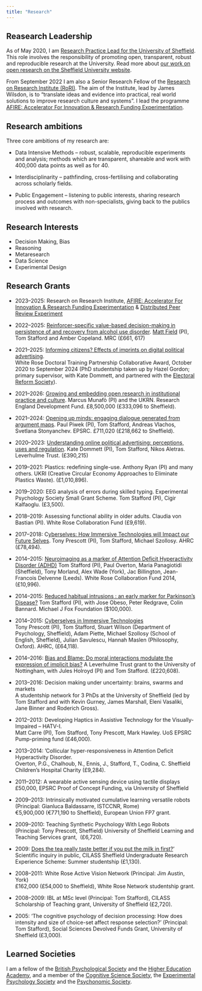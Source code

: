 ```yaml
---
title: "Research"
---
```


## Reasearch Leadership

As of May 2020, I am [Research Practice Lead for the University of Sheffield](https://sites.google.com/sheffield.ac.uk/orwg/research-practice). This role involves the responsibility of promoting open, transparent, robust and reproducible research at the University. Read more about [our work on open research on the Sheffield University website](https://www.sheffield.ac.uk/openresearch).

From September 2022 I am also a Senior Research Fellow of the [Research on Research Institute (RoRI)](https://researchonresearch.org/). The aim of the Institute, lead by James Wilsdon, is to “translate ideas and evidence into practical, real world solutions to improve research culture and systems”. I lead the programme [AFIRE: Accelerator For Innovation & Research Funding Experimentation](https://researchonresearch.org/project/a-f-i-r-e/). 


## Research ambitions

Three core ambitions of my research are:

* Data Intensive Methods – robust, scalable, reproducible experiments and analysis; methods which are transparent, shareable and work with 400,000 data points as well as for 40.

* Interdisciplinarity – pathfinding, cross-fertilising and collaborating across scholarly fields.

 * Public Engagement – listening to public interests, sharing research process and outcomes with non-specialists, giving back to the publics involved with research.


## Research Interests

- Decision Making, Bias
- Reasoning
- Metaresearch
- Data Science
- Experimental Design

## Research Grants

-   2023--2025: Research on Research Institute, [AFIRE: Accelerator For Innovation & Research Funding Experimentation](https://researchonresearch.org/project/a-f-i-r-e/) & [Distributed Peer Review Experiment](https://researchonresearch.org/volkswagen-distributed-peer-review/)

-   2022--2025: [Reinforcer-specific value-based decision-making in persistence of and recovery from alcohol use disorder](https://gtr.ukri.org/projects?ref=MR%2FW028476%2F1). [Matt Field](https://www.sheffield.ac.uk/psychology/people/academic/matt-field) (PI), Tom Stafford and Amber Copeland. MRC (£661, 617)

-   2021--2025: [Informing citizens? Effects of imprints on digital political advertising](https://tomstafford.sites.sheffield.ac.uk/news/phd-opportunity-informing-citizens).\
    White Rose Doctoral Training Partnership Collaborative Award, October 2020 to September 2024 (PhD studentship taken up by Hazel Gordon; primary supervisor, with Kate Dommett, and partnered with the [Electoral Reform Society](https://www.electoral-reform.org.uk/)).

-   2021--2026: [Growing and embedding open research in institutional practice and culture](https://www.sheffield.ac.uk/news/university-sheffield-spearhead-open-research-drive). Marcus Munafò (PI) and the UKRN. Research England Development Fund. £8,500,000 (£333,096 to Sheffield).

-   2021--2024: [Opening up minds: engaging dialogue generated from argument maps](https://tomstafford.sites.sheffield.ac.uk/news/engaging-dialogue-generated-from-argument-maps). Paul Piwek (PI), Tom Stafford, Andreas Vlachos, Svetlana Stonyanchev. EPSRC. £711,020 (£218,662 to Sheffield).

-   2020--2023: [Understanding online political advertising: perceptions, uses and regulation](https://tomstafford.sites.sheffield.ac.uk/news/understanding-online-political-advertising). Kate Dommett (PI), Tom Stafford, Nikos Aletras. Leverhulme Trust. (£390,215)

-   2019--2021: Plastics: redefining single-use. Anthony Ryan (PI) and many others. UKRI (Creative Circular Economy Approaches to Eliminate Plastics Waste). (£1,010,896).

-   2019--2020: EEG analysis of errors during skilled typing. Experimental Psychology Society Small Grant Scheme. Tom Stafford (PI), Cigir Kalfaoglu. (£3,500).

-   2018--2019: Assessing functional ability in older adults. Claudia von Bastian (PI). White Rose Collaboration Fund (£9,619).

-   2017--2018: C[yberselves: How Immersive Technologies will Impact our Future Selves](https://gtr.ukri.org/projects?ref=AH%2FR004811%2F1). Tony Prescott (PI), Tom Stafford, Michael Szollosy. AHRC (£78,494).

-   2014--2015: [Neuroimaging as a marker of Attention Deficit Hyperactivity Disorder (ADHD)](https://tomstafford.sites.sheffield.ac.uk/news/neuroimaging-as-a-marker-of-attention-deficit-hyperactivity-disorder-adhd)  Tom Stafford (PI), Paul Overton, Maria Panagiotidi (Sheffield), Tony Morland, Alex Wade (York), Jac Billington, Jean-Francois Delvenne (Leeds). White Rose Collaboration Fund 2014, (£10,996).

-   2014--2015:  [Reduced habitual intrusions : an early marker for Parkinson's Disease?](https://tomstafford.sites.sheffield.ac.uk/news/new-grant-reduced-habitual-intrusions-an-early-marker-for-parkinsons)  Tom Stafford (PI), with Jose Obeso, Peter Redgrave, Colin Bannard. Michael J Fox Foundation ($100,000).

-   2014--2015: [Cyberselves in Immersive Technologies\
    ](http://www.scentro.ac.uk/node/26)Tony Prescott (PI), Tom Stafford, Stuart Wilson (Department of Psychology, Sheffield), Adam Piette, Michael Szollosy (School of English, Sheffield), Julian Savulescu, Hannah Maslen (Philosophy, Oxford). AHRC, (£64,118).

-   2014--2016: [Bias and Blame: Do moral interactions modulate the expression of implicit bias?](https://tomstafford.sites.sheffield.ac.uk/news/new-project-bias-and-blame)  A Leverhulme Trust grant to the University of Nottingham, with Jules Holroyd (PI) and Tom Stafford. (£220,608).

-   2013--2016: Decision making under uncertainty: brains, swarms and markets\
    A studentship network for 3 PhDs at the University of Sheffield (led by Tom Stafford and with Kevin Gurney, James Marshall, Eleni Vasaliki, Jane Binner and Roderich Gross).

-   2012--2013:  Developing Haptics in Assistive Technology for the Visually-Impaired -- HATV-I.\
    Matt Carre (PI), Tom Stafford, Tony Prescott, Mark Hawley. UoS EPSRC Pump-priming fund (£46,000).

-   2013--2014:  'Collicular hyper-responsiveness in Attention Deficit Hyperactivity Disorder.\
    Overton, P.G., Chalhoub, N., Ennis, J., Stafford, T., Codina, C. Sheffield Children's Hospital Charity (£9,284).

-   2011--2012:  A wearable active sensing device using tactile displays\
    £50,000, EPSRC Proof of Concept Funding, via University of Sheffield

-   2009--2013: Intrinsically motivated cumulative learning versatile robots (Principal: Gianluca Baldassarre, ISTCCNR, Rome)\
    €5,900,000 (€771,190 to Sheffield), European Union FP7 grant.

-   2009--2010: Teaching Synthetic Psychology With Lego Robots (Principal: Tony Prescott, Sheffield) University of Sheffield Learning and Teaching Services grant,  (£6,720).

-   2009: [Does the tea really taste better if you put the milk in first?](https://tomstafford.sites.sheffield.ac.uk/sub-sites/tea-taste-test)' Scientific inquiry in public, CILASS Sheffield Undergraduate Research Experience Scheme: Summer studentship (£1,130).

-   2008--2011: White Rose Active Vision Network (Principal: Jim Austin, York)\
    £162,000 (£54,000 to Sheffield), White Rose Network studentship grant.

-   2008--2009: IBL at MSc level (Principal: Tom Stafford), CILASS Scholarship of Teaching grant, University of Sheffield (£2,720).

-   2005: 'The cognitive psychology of decision processing: How does intensity and size of choice-set affect response selection?' (Principal: Tom Stafford), Social Sciences Devolved Funds Grant, University of Sheffield (£3,000).


## Learned Societies

I am a fellow of the [British Psychological Society](https://www.bps.org.uk/) and the [Higher Education Academy](http://advance-he.ac.uk), and a member of the [Cognitive Science Society](https://cognitivesciencesociety.org/), the [Experimental Psychology Society](https://eps.ac.uk/) and the [Psychonomic Society](https://www.psychonomic.org/default.aspx).
